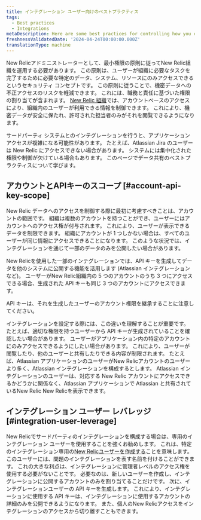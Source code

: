 ```yaml
---
title: インテグレーション ユーザー向けのベストプラクティス
tags:
  - Best practices
  - Integrations
metaDescription: Here are some best practices for controlling how you expose your New Relic data when you're using an integration.
freshnessValidatedDate: '2024-04-24T00:00:00.000Z'
translationType: machine
---
```


New Relicアドミニストレーターとして、最小権限の原則に従ってNew Relic組織を運用する必要があります。 この原則は、ユーザーが組織に必要なタスクを完了するために必要な特定のデータ、システム、リソースにのみアクセスできるというセキュリティ コンセプトです。 この原則に従うことで、機密データへの不正アクセスのリスクを軽減できます。 これには、職務と責任に基づいた権限の割り当てが含まれます。 [New Relic 組織](/docs/accounts/accounts-billing/account-structure/new-relic-account-structure/)では、アカウントベースのアクセスにより、組織内のユーザーが利用できる情報を制御できます。 これにより、機密データが安全に保たれ、許可された担当者のみがそれを閲覧できるようになります。

サードパーティ システムとのインテグレーションを行うと、アプリケーション アクセスが複雑になる可能性があります。 たとえば、Atlassian Jira のユーザーは New Relic にアクセスできない場合があります。 システムには集中化された権限や制御が欠けている場合もあります。 このページでデータ共有のベストプラクティスについて学びます。

## アカウントとAPIキーのスコープ [#account-api-key-scope]

New Relic データへのアクセスを制御する際に最初に考慮すべきことは、アカウントの範囲です。 組織は複数のアカウントを持つことができ、ユーザーにはアカウントへのアクセス権が付与されます。 これにより、ユーザーが表示できるデータを制限できます。 組織にアカウントが 1 つしかない場合は、すべてのユーザーが同じ情報にアクセスできることになります。 このような状況では、インテグレーションを通じて一部のデータのみを公開したい場合があります。

New Relicを使用した一部のインテグレーションでは、API キーを生成してデータを他のシステムに公開する機能を活用します (Atlassian インテグレーションなど)。 ユーザーがNew Relic組織内の 5 つのアカウントのうち 3 つにアクセスできる場合、生成された API キーも同じ 3 つのアカウントにアクセスできます。

<Callout variant="important">
  API キーは、それを生成したユーザーのアカウント権限を継承することに注意してください。
</Callout>

インテグレーションを設定する際には、この違いを理解することが重要です。 たとえば、適切な権限を持つユーザーから API キーが生成されていることを確認したい場合があります。 ユーザーがアプリケーション内の特定のアカウントにのみアクセスできるようにしたい場合があります。 これにより、ユーザーが閲覧したり、他のユーザーと共有したりできる内容が制限されます。 たとえば、Atlassian アプリケーションのユーザーがNew Relicアカウントのユーザーより多く、Atlassian インテグレーションを構成するとします。 Atlassian インテグレーションのユーザーは、対応する New Relic アカウントにアクセスできるかどうかに関係なく、Atlassian アプリケーションで Atlassian と共有されているNew Relic New Relicを表示できます。

## インテグレーション ユーザー レバレッジ [#integration-user-leverage]

New Relicでサードパーティのインテグレーションを構成する場合は、専用のインテグレーション ユーザーを使用することを強くお勧めします。 これは、特定のインテグレーション専用の[New Relicユーザーを作成する](/docs/accounts/accounts-billing/new-relic-one-user-management/user-permissions/)ことを意味します。 このユーザーには、問題のインテグレーションを表す名前を付けることができます。 これの大きな利点は、インテグレーションに管理者レベルのアクセス権を使用する必要がないことです。 必要なのは、新しいユーザーを作成し、インテグレーションに公開するアカウントのみを割り当てることだけです。 次に、インテグレーションユーザーの API キーを生成します。 これにより、インテグレーションに使用する API キーは、インテグレーションに使用するアカウントの詳細のみを公開できるようになります。 また、個人のNew Relicアクセスをインテグレーションのアクセスから切り離すこともできます。
